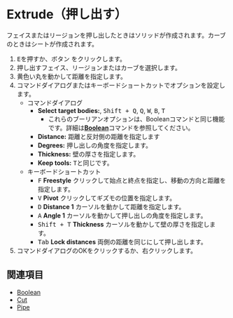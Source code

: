 
# Extrude（押し出す）

<Reference shortcut="E" command="Extrude" button="コマンドバー右" />

フェイスまたはリージョンを押し出したときはソリッドが作成されます。カーブのときはシートが作成されます。

1. <kbd>E</kbd>を押すか、ボタン <ButtonIcon type="button-extrude" /> をクリックします。
2. 押し出すフェイス、リージョンまたはカーブを選択します。
3. 黄色い丸を動かして距離を指定します。
4. コマンドダイアログまたはキーボードショートカットでオプションを設定します。 
   - <Kst>コマンドダイアログ</Kst>
      - **Select target bodies:**, <kbd>Shift + Q</kbd>, <kbd>Q</kbd>, <kbd>W</kbd>,  <kbd>B</kbd>,  <kbd>T</kbd>
         - これらのブーリアンオプションは、Booleanコマンドと同じ機能です。詳細は[**Boolean**](./boolean)コマンドを参照してください。
      - **Distance:** 距離と反対側の距離を指定します
      - **Degrees:** 押し出しの角度を指定します。
      - **Thickness:** 壁の厚さを指定します。
      - **Keep tools:** <kbd>T</kbd>と同じです。
   - <Kst>キーボードショートカット</Kst>
      - <kbd>F</kbd> **Freestyle** クリックして始点と終点を指定し、移動の方向と距離を指定します。
      - <kbd>V</kbd> **Pivot** クリックしてギズモの位置を指定します。
      - <kbd>D</kbd> **Distance 1** カーソルを動かして距離を指定します。
      - <kbd>A</kbd> **Angle 1** カーソルを動かして押し出しの角度を指定します。
      - <kbd>Shift + T</kbd> **Thickness** カーソルを動かして壁の厚さを指定します。
      - <kbd>Tab</kbd> **Lock distances** 両側の距離を同じにして押し出します。
5. コマンドダイアログのOKをクリックするか、右クリックします。

## 関連項目
- [Boolean](./boolean)
- [Cut](./cut)
- [Pipe](./pipe)
